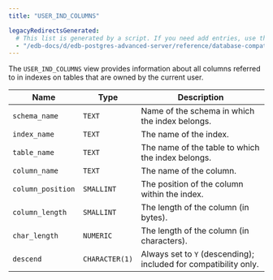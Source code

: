 ```yaml
---
title: "USER_IND_COLUMNS"

legacyRedirectsGenerated:
  # This list is generated by a script. If you need add entries, use the `legacyRedirects` key.
  - "/edb-docs/d/edb-postgres-advanced-server/reference/database-compatibility-for-oracle-developers-reference-guide/11/Database_Compatibility_for_Oracle_Developers_Reference_Guide.1.168.html"
---
```


<div id="user_dependencies" class="registered_link"></div>

The `USER_IND_COLUMNS` view provides information about  all columns referred to in indexes on tables that are owned by the current user.

| Name              | Type           | Description                                                      |
| ----------------- | -------------- | ---------------------------------------------------------------- |
| `schema_name`     | `TEXT`         | Name of the schema in which the index belongs.                   |
| `index_name`      | `TEXT`         | The name of the index.                                           |
| `table_name`      | `TEXT`         | The name of the table to which the index belongs.                |
| `column_name`     | `TEXT`         | The name of the column.                                          |
| `column_position` | `SMALLINT`     | The position of the column within the index.                     |
| `column_length`   | `SMALLINT`     | The length of the column (in bytes).                             |
| `char_length`     | `NUMERIC`      | The length of the column (in characters).                        |
| `descend`         | `CHARACTER(1)` | Always set to `Y` (descending); included for compatibility only. |
